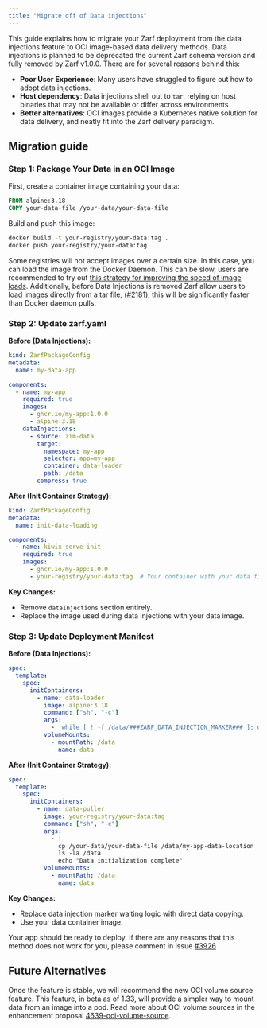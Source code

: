 ```yaml
---
title: "Migrate off of Data injections"
---
```


This guide explains how to migrate your Zarf deployment from the data injections feature to OCI image-based data delivery methods. Data injections is planned to be deprecated the current Zarf schema version and fully removed by Zarf v1.0.0. There are for several reasons behind this:

- **Poor User Experience**: Many users have struggled to figure out how to adopt data injections.
- **Host dependency**: Data injections shell out to `tar`, relying on host binaries that may not be available or differ across environments
- **Better alternatives**: OCI images provide a Kubernetes native solution for data delivery, and neatly fit into the Zarf delivery paradigm.

## Migration guide

### Step 1: Package Your Data in an OCI Image

First, create a container image containing your data:

```dockerfile
FROM alpine:3.18
COPY your-data-file /your-data/your-data-file
```

Build and push this image:
```bash
docker build -t your-registry/your-data:tag .
docker push your-registry/your-data:tag
```

Some registries will not accept images over a certain size. In this case, you can load the image from the Docker Daemon. This can be slow, users are recommended to try out [this strategy for improving the speed of image loads](https://docs.zarf.dev/faq#how-can-i-improve-the-speed-of-loading-large-images-from-docker-on-zarf-package-create). Additionally, before Data Injections is removed Zarf allow users to load images directly from a tar file, ([#2181](https://github.com/zarf-dev/zarf/issues/)), this will be significantly faster than Docker daemon pulls.

### Step 2: Update zarf.yaml

**Before (Data Injections):**
```yaml
kind: ZarfPackageConfig
metadata:
  name: my-data-app

components:
  - name: my-app
    required: true
    images:
      - ghcr.io/my-app:1.0.0
      - alpine:3.18
    dataInjections:
      - source: zim-data
        target:
          namespace: my-app
          selector: app=my-app
          container: data-loader
          path: /data
        compress: true
```

**After (Init Container Strategy):**
```yaml
kind: ZarfPackageConfig
metadata:
  name: init-data-loading

components:
  - name: kiwix-serve-init
    required: true
    images:
      - ghcr.io/my-app:1.0.0
      - your-registry/your-data:tag  # Your container with your data file
```

**Key Changes:**
- Remove `dataInjections` section entirely.
- Replace the image used during data injections with your data image.

### Step 3: Update Deployment Manifest

**Before (Data Injections):**
```yaml
spec:
  template:
    spec:
      initContainers:
        - name: data-loader
          image: alpine:3.18
          command: ["sh", "-c"]
          args:
            - 'while [ ! -f /data/###ZARF_DATA_INJECTION_MARKER### ]; do echo "waiting for zarf data sync" && sleep 1; done; echo "we are done waiting!"'
          volumeMounts:
            - mountPath: /data
              name: data
```

**After (Init Container Strategy):**
```yaml
spec:
  template:
    spec:
      initContainers:
        - name: data-puller
          image: your-registry/your-data:tag
          command: ["sh", "-c"]
          args:
            - |
              cp /your-data/your-data-file /data/my-app-data-location
              ls -la /data
              echo "Data initialization complete"
          volumeMounts:
            - mountPath: /data
              name: data
```

**Key Changes:**
- Replace data injection marker waiting logic with direct data copying.
- Use your data container image.

Your app should be ready to deploy. If there are any reasons that this method does not work for you, please comment in issue [#3926](https://github.com/zarf-dev/zarf/issues/3926)

## Future Alternatives

Once the feature is stable, we will recommend the new OCI volume source feature. This feature, in beta as of 1.33, will provide a simpler way to mount data from an image into a pod. Read more about OCI volume sources in the enhancement proposal [4639-oci-volume-source](https://github.com/kubernetes/enhancements/tree/master/keps/sig-node/4639-oci-volume-source).
